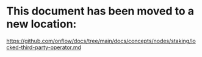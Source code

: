 # This document has been moved to a new location:

https://github.com/onflow/docs/tree/main/docs/concepts/nodes/staking/locked-third-party-operator.md
